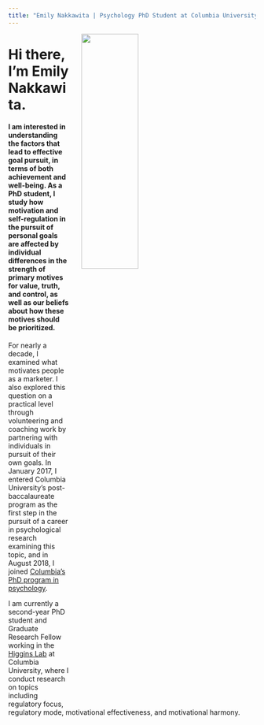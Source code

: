 ```yaml
---
title: "Emily Nakkawita | Psychology PhD Student at Columbia University"
---
```


<link rel="stylesheet" href="styles.css" type="text/css">

<img src="images/emilynakkawita.jpg" style="min-width:330px; width:35%; margin-left:25px; margin-right: 25px;" align = "right">

# Hi there, I'm Emily Nakkawita.

#### I am interested in understanding the factors that lead to effective goal pursuit, in terms of both achievement and well-being. As a PhD student, I study how motivation and self-regulation in the pursuit of personal goals are affected by individual differences in the strength of primary motives for value, truth, and control, as well as our beliefs about how these motives should be prioritized.

For nearly a decade, I examined what motivates people as a marketer. I also explored this question on a practical level through volunteering and coaching work by partnering with individuals in pursuit of their own goals. In January 2017, I entered Columbia University’s post-baccalaureate program as the first step in the pursuit of a career in psychological research examining this topic, and in August 2018, I joined [Columbia’s PhD program in psychology](https://psychology.columbia.edu/content/graduate-program-0).

I am currently a second-year PhD student and Graduate Research Fellow working in the [Higgins Lab](http://higginsweb.psych.columbia.edu/) at Columbia University, where I conduct research on topics including regulatory focus, regulatory mode, motivational effectiveness, and motivational harmony.
